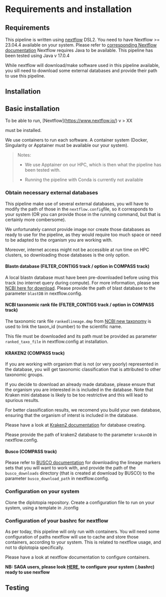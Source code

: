 # Requirements and installation

## Requirements

This pipeline is written using [nextflow](https://www.nextflow.io/) DSL2. You need to have Nextflow \>= 23.04.4 available on your system. Please refer to [corresponding Nextflow documentation](https://www.nextflow.io/docs/latest/install.html) Nextflow requires Java to be available. This pipeline has been tested using Java v 17.0.4

While nextflow will download/make software used in this pipeline available, you sill need to download some external databases and provide their path to use this pipeline.

## Installation

## Basic installation

To be able to run, \[Nextflow\](<https://www.nextflow.io/>) v \> XX

must be installed.

We use containers to run each software. A container system (Docker, Singularity or Apptainer must be available our your system).

> Notes:
>
> -   We use Apptainer on our HPC, which is then what the pipeline has been tested with.
>
> -   Running the pipeline with Conda is currently not available

### Obtain necessary external databases

This pipeline make use of several external databases, you will have to modify the path of those in the `nextflow.config`file, so it corresponds to your system (OR you can provide those in the running command, but that is certainly more combersome).

We unfortunately cannot provide image nor create those databases as ready to use for the pipeline, as they would require too much space or need to be adapted to the organism you are working with.

Moreover, internet access might not be accessible at run time on HPC clusters, so downloading those databases is the only option.

#### Blastn database (FILTER_CONTIGS track / option in COMPASS track)

A local blastn database must have been pre-downloaded before using this track (no internet query during compute). For more information, please see [NCBI here for download](https://ftp.ncbi.nlm.nih.gov/blast/db/). Please provide the path of blast database to the parameter `blastDB` in nextflow.config.

#### NCBI taxonomic rank file (FILTER_CONTIGS track / option in COMPASS track)

The taxonomic rank file `rankedlineage.dmp` from [NCBI new taxonomy](https://ncbiinsights.ncbi.nlm.nih.gov/2018/02/22/new-taxonomy-files-available-with-lineage-type-and-host-information/) is used to link the taxon_id (number) to the scientific name.

This file must be downloaded and its path must be provided as parameter `ranked_taxo_file` in nextflow.config at installation.

#### KRAKEN2 (COMPASS track)

If you are working with organism that is not (or very poorly) represented in the database, you will get taxonomic classification that is attributed to other taxonomic groups.

If you decide to download an already made database, please ensure that the organism you are interested in is included in the database. Note that Kraken mini database is likely to be too restrictive and this will lead to spurious results.

For better classification results, we recomend you build your own database, ensuring that the organism of interst is included in the database.

Please have a look at [Kraken2 documentation](https://github.com/DerrickWood/kraken2/blob/master/docs/MANUAL.markdown) for database creating.

Please provide the path of kraken2 database to the parameter `krakenDB` in nextflow.config.

```{=html}
<!-- TODO check - advise ? adjust kmer size longer for more specificity, because its assemblies ? 
ASK THOMAS
-->
```

#### Busco (COMPASS track)

Please refer to [BUSCO documentation](https://busco.ezlab.org/busco_userguide.html#download-and-automated-update) for downloading the lineage markers sets that you will want to work with, and provide the path of the `busco_downloads` directory (that is created at download by BUSCO) to the parameter `busco_download_path` in nextflow.config.

```{=html}
<!-- QUAST
Note quast can include several checks on other database, find genes osv
But I removed that, was too long and heavy, and not so usefull when 
working with species we do not know what is expected. 

See later if want to implement a more complete option or not
-->
```

### Configuration on your system

Clone the diplotopia repository. Create a configuration file to run on your system, using a template in ./config

### Configuration of your bashrc for nextflow

As per today, this pipeline will only run with containers. You will need some configuration of paths nextflow will use to cache and store those containers, according to your system. This is related to nextflow usage, and not to diplotopia specifically.

Please have a look at nextflow documentation to configure containers.

**NB: SAGA users, please look [HERE](./SAGA_USERS_instructions), to configure your system (.bashrc) ready to use nexflow**

## Testing

<!-- TBA -->